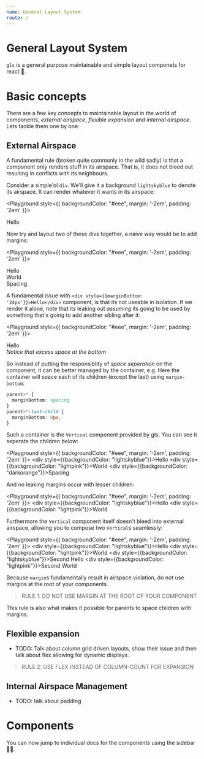 ```yaml
---
name: General Layout System
route: /
---
```



# General Layout System
`gls` is a general purpose maintainable and simple layout componets for react 🌹. 

# Basic concepts
There are a few key concepts to maintainable layout in the world of components, *external airspace*, *flexible expansion* and *internal airspace*. Lets tackle them one by one: 

## External Airspace
A fundamental rule (broken quite commonly in the wild sadly) is that a component only renders stuff in its airspace. That is, it does not bleed out resulting in conflicts with its neighbours. 

Consider a simple'ol `div`. We'll give it a background `lightskyblue` to denote its airspace. It can render whatever it wants in its airspace: 

<Playground style={{ backgroundColor: "#eee", margin: '-2em', padding: '2em' }}>
  <div style={{backgroundColor: 'lightskyblue'}}>Hello</div>
</Playground>

Now try and layout two of these divs together, a naive way would be to add margins:  

<Playground style={{ backgroundColor: "#eee", margin: '-2em', padding: '2em' }}>
  <div style={{backgroundColor: "lightskyblue", marginBottom: '24px'}}>Hello</div>
  <div style={{backgroundColor: "lightpink", marginBottom: '24px'}}>World</div>
  <div style={{backgroundColor: "darkorange"}}>Spacing</div>
</Playground>

A fundamental issue with `<div style={{marginBottom: '24px'}}>Hello</div>` component, is that its not useable in isolation. If we render it alone, note that its leaking out *assuming* its going to be used by something that's going to add another sibling after it: 

<Playground style={{ backgroundColor: "#eee", margin: '-2em', padding: '2em' }}>
  <div style={{backgroundColor: "lightskyblue", marginBottom: '24px'}}>Hello</div>
  <i style={{position:'absolute', bottom:'30px'}}>Notice that excess space at the bottom</i>
</Playground>

So instead of putting the responsiblity of *space seperation* on the component, it can be better managed by the container, e.g. Here the container will space each of its children (except the last) using `margin-bottom`: 

```css
parent>* {
  marginBottom: spacing
}
parent>*:last-child {
  marginBottom: 0px,
}
```

Such a container is the `Vertical` component provided by gls. You can see it seperate the children below:

<Playground style={{ backgroundColor: "#eee", margin: '-2em', padding: '2em' }}>
  <Vertical>
    <div style={{backgroundColor: "lightskyblue"}}>Hello</div>
    <div style={{backgroundColor: "lightpink"}}>World</div>
    <div style={{backgroundColor: "darkorange"}}>Spacing</div>
  </Vertical>
</Playground>

And no leaking margins occur with lesser children:

<Playground style={{ backgroundColor: "#eee", margin: '-2em', padding: '2em' }}>
  <Vertical>
    <div style={{backgroundColor: "lightskyblue"}}>Hello</div>
    <div style={{backgroundColor: "lightpink"}}>World</div>
  </Vertical>
</Playground>

Furthermore the `Vertical` component itself doesn't bleed into external airspace, allowing you to compose two `Vertical`s seamlessly: 

<Playground style={{ backgroundColor: "#eee", margin: '-2em', padding: '2em' }}>
  <Vertical>
    <Vertical>
      <div style={{backgroundColor: "lightskyblue"}}>Hello</div>
      <div style={{backgroundColor: "lightpink"}}>World</div>
    </Vertical>
    <Vertical>
      <div style={{backgroundColor: "lightskyblue"}}>Second Hello</div>
      <div style={{backgroundColor: "lightpink"}}>Second World</div>
    </Vertical>
  </Vertical>
</Playground>

Because `margin`s fundamentally result in airspace violation, do not use margins at the root of your components.

> RULE 1: DO NOT USE MARGIN AT THE ROOT OF YOUR COMPONENT

This rule is also what makes it possible for parents to space children with margins.

## Flexible expansion

* TODO: Talk about column grid driven layouts, show their issue and then talk about flex allowing for dynamic displays. 

> RULE 2: USE FLEX INSTEAD OF COLUMN-COUNT FOR EXPANSION

## Internal Airspace Management

* TODO: talk about padding

# Components
You can now jump to individual docs for the components using the sidebar 👍🏻.

